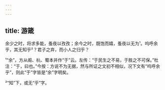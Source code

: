 ```yaml
---
---
---
```

title: 游箴
---







余少之时，将求多能，蚤夜以孜孜；余今之时，既饱而嬉，蚤夜以无为¹。呜呼余乎，其无知乎²？君子之弃，而小人之归乎？

¹“余”，方从阁、杭、蜀本并作“于”云。左传：“于民生之不易，于胜之不可保。”杜注：“于，曰也。”今按：方说不为无据，然与所证之文初不相似，况下文有“呜呼余乎”，则此“于”字皆是“余”字明矣。

²“知”下，或无“乎”字。
